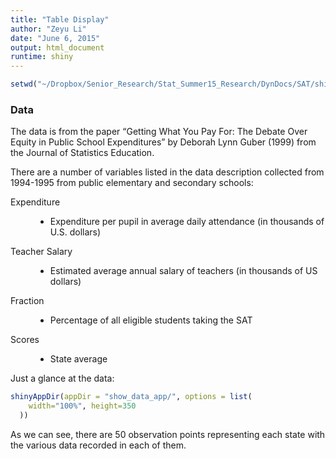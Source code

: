 ```yaml
---
title: "Table Display"
author: "Zeyu Li"
date: "June 6, 2015"
output: html_document
runtime: shiny
---
```

```r
setwd("~/Dropbox/Senior_Research/Stat_Summer15_Research/DynDocs/SAT/shiny_plot1_0.3")
```

### Data
<p>The data is from the paper “Getting What You Pay For: The Debate Over Equity in Public School Expenditures” by Deborah Lynn Guber (1999) from the Journal of Statistics Education.</p>

<p>There are a number of variables listed in the data description collected from 1994-1995 from public elementary and secondary schools:</p>

</p>
<dl>
  <dt>Expenditure</dt>
  <dd>- Expenditure per pupil in average daily attendance (in thousands of U.S. dollars) </dd>
  <dt>Teacher Salary</dt>
  <dd>- Estimated average annual salary of teachers (in thousands of US dollars)          </dd>
  <dt>Fraction </dt>
  <dd>- Percentage of all eligible students taking the SAT
  </dd>
  <dt>Scores </dt>
  <dd>- State average
  </dd>
</dl>
</p>

<p>Just a glance at the data: </p>
```r
shinyAppDir(appDir = "show_data_app/", options = list(
    width="100%", height=350
  ))
```

<p>As we can see, there are 50 observation points representing each state with the various data recorded in each of them.</p>




